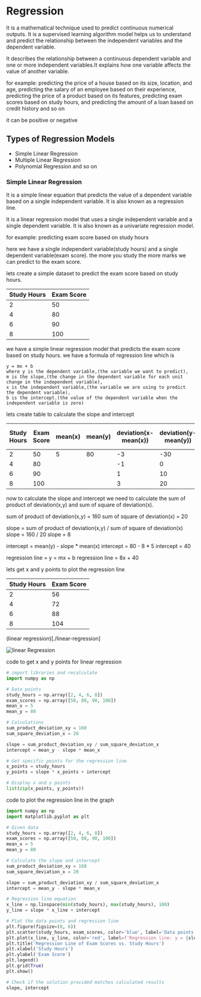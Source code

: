 # Regression

It is a mathematical technique used to predict continuous numerical outputs. It is a supervised learning algorithm model helps us to understand and predict the relationship between the independent variables and the dependent variable. 

It describes the relationship between a continuous dependent variable and one or more independent variables.It explains how one variable affects the value of another variable.

for example: predicting the price of a house based on its size, location, and age, predicting the salary of an employee based on their experience, predicting the price of a product based on its features,  predicting exam scores based on study hours, and predicting the amount of a loan based on credit history and so on

it can be positive or negative 

## Types of Regression Models
- Simple Linear Regression
- Multiple Linear Regression
- Polynomial Regression and so on

### Simple Linear Regression

It is a simple linear equation that predicts the value of a dependent variable based on a single independent variable. It is also known as a regression line.

It is a linear regression model that uses a single independent variable and a single dependent variable. It is also known as a univariate regression model.

for example: predicting exam score based on study hours
 
 here we have a single independent variable(study hours) and a single dependent variable(exam score).
 the more you study the more marks we can predict to the exam score.

 lets create a simple dataset to predict the exam score based on study hours.

| Study Hours | Exam Score |
|------------|-------------|
| 2          | 50          |
| 4          | 80          |
| 6          | 90          |
| 8          | 100         |

we have a simple linear regression model that predicts the exam score based on study hours.
we have a formula of regression line which is

```
y = mx + b
where y is the dependent variable,(the variable we want to predict),
m is the slope,(the change in the dependent variable for each unit change in the independent variable),
x is the independent variable,(the variable we are using to predict the dependent variable),
b is the intercept.(the value of the dependent variable when the independent variable is zero)
```

lets create table to calculate the slope and intercept

| Study Hours | Exam Score | mean(x) | mean(y) | deviation(x-mean(x)) | deviation(y-mean(y)) | product of deviation(x,y)  |sum of product of deviation(x,y)  | square of deviation(x)|
|------------|------------|---------|---------|----------------------|-----------------------|----------------------------|---------------------------------|------------------------|
| 2          | 50         | 5       | 80      | -3                   | -30                   | 90                         | 160                             | 9                      |
| 4          | 80         |         |         | -1                   | 0                     | 0                          |                                 | 1                      |
| 6          | 90         |         |         | 1                    | 10                    | 10                         |                                 | 1                      |
| 8          | 100        |         |         | 3                    | 20                    | 60                         |                                 | 9                      |


now to calculate the slope and intercept we need to calculate the sum of product of deviation(x,y) and sum of square of deviation(x).

sum of product of deviation(x,y) = 160
sum of square of deviation(x) = 20

slope = sum of product of deviation(x,y) / sum of square of deviation(x)
slope = 160 / 20
slope = 8

intercept = mean(y) - slope * mean(x)
intercept = 80 - 8 * 5
intercept = 40

regression line = y = mx + b
regression line = 8x + 40

lets get x and y points to plot the regression line

| Study Hours | Exam Score |
|------------|-------------|
| 2          | 56          |
| 4          | 72          |
| 6          | 88          |
| 8          | 104         |


(linear regression)[./linear-regression]

![linear Regression](/img/machine-learning/Linear-Regression.png)



code to get x and y points for linear regression

```python
# import libraries and recalculate
import numpy as np

# Data points
study_hours = np.array([2, 4, 6, 8])
exam_scores = np.array([50, 80, 90, 100])
mean_x = 5
mean_y = 80

# Calculations
sum_product_deviation_xy = 160
sum_square_deviation_x = 20

slope = sum_product_deviation_xy / sum_square_deviation_x
intercept = mean_y - slope * mean_x

# Get specific points for the regression line
x_points = study_hours
y_points = slope * x_points + intercept

# Display x and y points
list(zip(x_points, y_points))
```

code to plot the regression line in the graph

```python
import numpy as np
import matplotlib.pyplot as plt

# Given data
study_hours = np.array([2, 4, 6, 8])
exam_scores = np.array([50, 80, 90, 100])
mean_x = 5
mean_y = 80

# Calculate the slope and intercept
sum_product_deviation_xy = 160
sum_square_deviation_x = 20

slope = sum_product_deviation_xy / sum_square_deviation_x
intercept = mean_y - slope * mean_x

# Regression line equation
x_line = np.linspace(min(study_hours), max(study_hours), 100)
y_line = slope * x_line + intercept

# Plot the data points and regression line
plt.figure(figsize=(8, 6))
plt.scatter(study_hours, exam_scores, color='blue', label='Data points')
plt.plot(x_line, y_line, color='red', label=f'Regression line: y = {slope:.1f}x + {intercept:.1f}')
plt.title('Regression Line of Exam Scores vs. Study Hours')
plt.xlabel('Study Hours')
plt.ylabel('Exam Score')
plt.legend()
plt.grid(True)
plt.show()

# Check if the solution provided matches calculated results
slope, intercept
```








